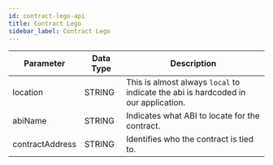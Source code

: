 ```yaml
---
id: contract-lego-api
title: Contract Lego
sidebar_label: Contract Lego
---
```


| Parameter       | Data Type | Description                                                                        |
| --------------- | --------- | ---------------------------------------------------------------------------------- |
| location        | STRING    | This is almost always `local` to indicate the abi is hardcoded in our application. |
| abiName         | STRING    | Indicates what ABI to locate for the contract.                                     |
| contractAddress | STRING    | Identifies who the contract is tied to.                                                                                   |
